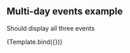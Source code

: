 

<Meta title="Core/Multi-day" component={Calendar} />


## Multi-day events example

Should display all three events

<Canvas>
  <Story
    name="Multi-day"
    args={{
      showMultiDayTimes: true,
      defaultDate: new Date(2016, 11, 4),
      max: moment().endOf('day').add(-1, 'hours').toDate(),
      events: [
        {
          title: 'start of the week',
          start: new Date(2016, 11, 4, 15),
          end: new Date(2016, 11, 5, 3),
        },
        {
          title: 'single day longer than max',
          start: new Date(2016, 11, 4, 15),
          end: new Date(2016, 11, 4, 23, 30),
        },
        {
          title: 'end of the week',
          start: new Date(2016, 11, 3),
          end: new Date(2016, 11, 3),
        },
        {
          title: 'middle',
          start: new Date(2016, 11, 6),
          end: new Date(2016, 11, 6),
        },
      ],
    }}
    argTypes={{
      defaultDate: { table: { disable: true } },
      events: { table: { disable: true } },
      max: { table: { disable: true } },
      showMultiDayTimes: {
        description:
          'Support to show multi-day events with specific start and end times in the main time grid (rather than in the all day header)',
        defaultValue: false,
        table: {
          defaultValue: {
            summary: 'false',
          },
        },
        control: { type: 'boolean' },
      },
    }}
  >
    {Template.bind({})}
  </Story>
</Canvas>
